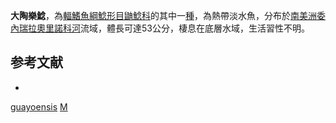 {{Speciesbox
| taxon = Megalodoras guayoensis
| binomial_authority = [[Fernández-Yépez|Fernández-Yépez]], 1968
| status = NE
| status_system = IUCN3.1
| synonyms = *''Deltadoras guayoensis'', Fernández-Yépez, 1968
*''Hoplodoras ramirezi'', Fernández-Yépez, 1968
}}

'''大陶樂鯰'''，為[[輻鰭魚綱|輻鰭魚綱]][[鯰形目|鯰形目]][[鼬鯰科|鼬鯰科]]的其中一[[種|種]]，為熱帶淡水魚，分布於[[南美洲|南美洲]][[委內瑞拉|委內瑞拉]][[奧里諾科河|奧里諾科河]]流域，體長可達53公分，棲息在底層水域，生活習性不明。

== 参考文献 ==
*{{FishBase_species|genus=Megalodoras|species=guayoensis|year=2015|month=7}}

{{Taxonbar}}
[[Category:大陶樂鯰屬|guayoensis]]
[[Category:1968年描述的魚類|M]]